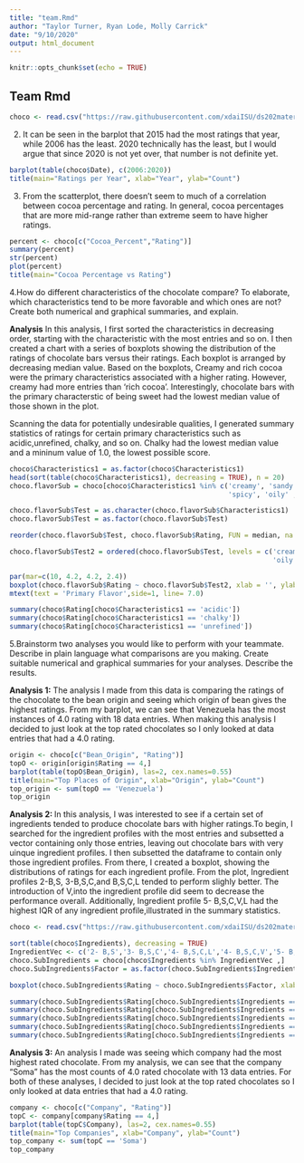 ```yaml
---
title: "team.Rmd"
author: "Taylor Turner, Ryan Lode, Molly Carrick"
date: "9/10/2020"
output: html_document
---
```

```r
knitr::opts_chunk$set(echo = TRUE)
```
## Team Rmd
```r
choco <- read.csv("https://raw.githubusercontent.com/xdaiISU/ds202materials/master/hwlabs/data/choco.csv")
```
2. It can be seen in the barplot that 2015 had the most ratings that year, while 2006 has the least. 2020 technically has the least, but I would argue that since 2020 is not yet over, that number is not definite yet.
```r
barplot(table(choco$Date), c(2006:2020))
title(main="Ratings per Year", xlab="Year", ylab="Count")
```

3. From the scatterplot, there doesn't seem to much of a correlation between cocoa percentage and rating. In general, cocoa percentages that are more mid-range rather than extreme seem to have higher ratings.
```r
percent <- choco[c("Cocoa_Percent","Rating")]
summary(percent)
str(percent)
plot(percent)
title(main="Cocoa Percentage vs Rating")
```

4.How do different characteristics of the chocolate compare? To elaborate, which characteristics tend to be more favorable and which ones are not? Create both numerical and graphical summaries, and explain. 

**Analysis** In this analysis, I first sorted the characteristics in decreasing order, starting with the characteristic with the most entries and so on. I then created a chart with a series of boxplots showing the distribution of the ratings of chocolate bars versus their ratings. Each boxplot is arranged by decreasing median value. Based on the boxplots, Creamy and rich cocoa were the primary characteristics associated with a higher rating. However, creamy had more entries than 'rich cocoa'. Interestingly, chocolate bars with the primary characterstic of being sweet had the lowest median value of those shown in the plot. 

Scanning the data for potentially undesirable qualities, I generated summary statistics of ratings for certain primary characteristics such as acidic,unrefined, chalky, and so on. Chalky had the lowest median value and a mininum value of 1.0, the lowest possible score.

```r
choco$Characteristics1 = as.factor(choco$Characteristics1)
head(sort(table(choco$Characteristics1), decreasing = TRUE), n = 20)
choco.flavorSub = choco[choco$Characteristics1 %in% c('creamy', 'sandy', 'intense','nuty','fatty','sweet',
                                                      'spicy', 'oily' ,'roasty', 'rich cocoa'),]

choco.flavorSub$Test = as.character(choco.flavorSub$Characteristics1)
choco.flavorSub$Test = as.factor(choco.flavorSub$Test)

```
```r
reorder(choco.flavorSub$Test, choco.flavorSub$Rating, FUN = median, na.rm = TRUE)
```
```r
choco.flavorSub$Test2 = ordered(choco.flavorSub$Test, levels = c('creamy','rich cocoa','spicy','intense',
                                                                 'oily','fatty','roasty','sandy','sweet'))
```
```r
par(mar=c(10, 4.2, 4.2, 2.4))
boxplot(choco.flavorSub$Rating ~ choco.flavorSub$Test2, xlab = '', ylab = 'Rating', main = 'Primary Characteristic vs Rating', las = 2)
mtext(text = 'Primary Flavor',side=1, line= 7.0)

```

```r
summary(choco$Rating[choco$Characteristics1 == 'acidic'])
summary(choco$Rating[choco$Characteristics1 == 'chalky'])
summary(choco$Rating[choco$Characteristics1 == 'unrefined'])
```

5.Brainstorm two analyses you would like to perform with your teammate. Describe in plain language what comparisons are you making. Create suitable numerical and graphical summaries for your analyses. Describe the results.

**Analysis 1:**
The analysis I made from this data is comparing the ratings of the chocolate to the bean origin and seeing which origin of bean gives the highest ratings. From my barplot, we can see that Venezuela has the most instances of 4.0 rating with 18 data entries. When making this analysis I decided to just look at the top rated chocolates so I only looked at data entries that had a 4.0 rating.
```r
origin <- choco[c("Bean_Origin", "Rating")]
topO <- origin[origin$Rating == 4,]
barplot(table(topO$Bean_Origin), las=2, cex.names=0.55)
title(main="Top Places of Origin", xlab="Origin", ylab="Count")
top_origin <- sum(topO == 'Venezuela')
top_origin
```

**Analysis 2: ** In this analysis, I was interested to see if a certain set of ingredients tended to produce chocolate bars with higher ratings.To begin, I searched for the ingredient profiles with the most
entries and subsetted a vector containing only those entries, leaving out chocolate bars with very uinque ingredient profiles. I then subsetted the dataframe to contain only those ingredient profiles. From there, I created a boxplot, showing the distributions of ratings for
each ingredient profile. From the plot, Ingredient profiles 2-B,S, 3-B,S,C,and B,S,C,L tended to perform slighly better. The introduction of V,into the ingredient profile did seem to decrease the performance overall. Additionally, Ingredient profile 5- B,S,C,V,L had the highest IQR of any ingredient profile,illustrated in the summary statistics. 

```r
choco <- read.csv("https://raw.githubusercontent.com/xdaiISU/ds202materials/master/hwlabs/data/choco.csv")

sort(table(choco$Ingredients), decreasing = TRUE)
IngredientVec <- c('2- B,S','3- B,S,C','4- B,S,C,L','4- B,S,C,V','5- B,S,C,V,L')
choco.SubIngredients = choco[choco$Ingredients %in% IngredientVec ,]
choco.SubIngredients$Factor = as.factor(choco.SubIngredients$Ingredients)
```

```r
boxplot(choco.SubIngredients$Rating ~ choco.SubIngredients$Factor, xlab = 'Ingredient Profile',ylab = 'Rating', main = 'Ingredient Profile vs Rating')

summary(choco.SubIngredients$Rating[choco.SubIngredients$Ingredients == '2- B,S'])
summary(choco.SubIngredients$Rating[choco.SubIngredients$Ingredients == '3- B,S,C'])
summary(choco.SubIngredients$Rating[choco.SubIngredients$Ingredients == '4- B,S,C,L'])
summary(choco.SubIngredients$Rating[choco.SubIngredients$Ingredients == '4- B,S,C,V'])
summary(choco.SubIngredients$Rating[choco.SubIngredients$Ingredients == '5- B,S,C,V,L'])
```

**Analysis 3:**
An analysis I made was seeing which company had the most highest rated chocolate. From my analysis, we can see that the company "Soma" has the most counts of 4.0 rated chocolate with 13 data entries. For both of these analyses, I decided to just look at the top rated chocolates so I only looked at data entries that had a 4.0 rating.
```r
company <- choco[c("Company", "Rating")]
topC <- company[company$Rating == 4,]
barplot(table(topC$Company), las=2, cex.names=0.55)
title(main="Top Companies", xlab="Company", ylab="Count")
top_company <- sum(topC == 'Soma')
top_company
```